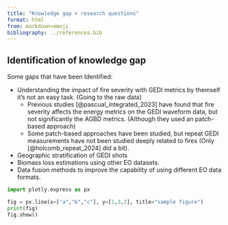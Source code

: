 ```yaml
---
title: "Knowledge gap + research questions"
format: html
from: markdown+emoji
bibliography: ../references.bib
---
```


## Identification of knowledge gap

Some gaps that have been Identified:

- Understanding the impact of fire severity with GEDI metrics by themself it's not an easy task. (Going to the raw data)
    - Previous studies [@pascual_integrated_2023] have found that fire severity affects the energy metrics on the GEDI waveform data, but not significantly the AGBD metrics. (Although they used an patch-based approach)
    - Some patch-based approaches have been studied, but repeat GEDI measurements have not been studied deeply related to fires (Only [@holcomb_repeat_2024] did a bit).
- Geographic stratification of GEDI shots
- Biomass loss estimations using other EO datasets.
- Data fusion methods to improve the capability of using different EO data formats.

```python
import plotly.express as px

fig = px.line(x=["a","b","c"], y=[1,3,2], title="sample figure")
print(fig)
fig.show()

```